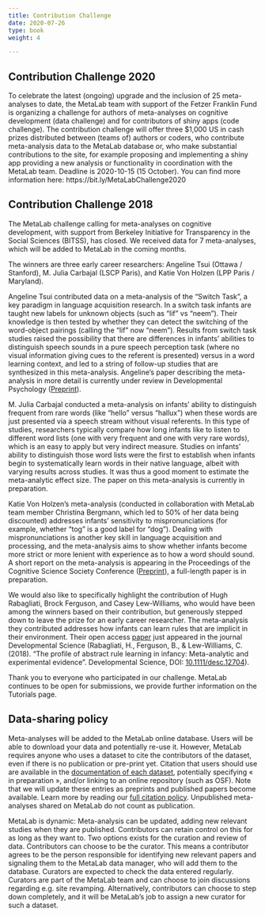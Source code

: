 ```yaml
---
title: Contribution Challenge
date: 2020-07-26
type: book
weight: 4

---
```



## Contribution Challenge 2020

To celebrate the latest (ongoing) upgrade and the inclusion of 25 meta-analyses to date, the MetaLab team with support of the Fetzer Franklin Fund is organizing a challenge for authors of meta-analyses on cognitive development (data challenge) and for contributors of shiny apps (code challenge). The contribution challenge will offer three $1,000 US in cash prizes distributed between (teams of) authors or coders, who contribute meta-analysis data to the MetaLab database or, who make substantial contributions to the site, for example proposing and implementing a shiny app providing a new analysis or functionality in coordination with the MetaLab team. Deadline is 2020-10-15 (15 October). 
You can find more information here: https://bit.ly/MetaLabChallenge2020


## Contribution Challenge 2018

The MetaLab challenge calling for meta-analyses on cognitive development, with support from Berkeley Initiative for Transparency in the Social Sciences (BITSS), has closed. We received data for 7 meta-analyses, which will be added to MetaLab in the coming months.

The winners are three early career researchers: Angeline Tsui (Ottawa / Stanford), M. Julia Carbajal (LSCP Paris), and Katie Von Holzen (LPP Paris / Maryland).

Angeline Tsui contributed data on a meta-analysis of the "Switch Task", a key paradigm in language acquisition research. In a switch task infants are taught new labels for unknown objects (such as "lif" vs "neem"). Their knowledge is then tested by whether they can detect the switching of the word-object pairings (calling the "lif" now "neem"). Results from switch task studies raised the possibility that there are differences in infants' abilities to distinguish speech sounds in a pure speech perception task (where no visual information giving cues to the referent is presented) versus in a word learning context, and led to a string of follow-up studies that are synthesized in this meta-analysis. Angeline's paper describing the meta-analysis in more detail is currently under review in Developmental Psychology ([Preprint](https://osf.io/uwe8g/)).

M. Julia Carbajal conducted a meta-analysis on infants’ ability to distinguish frequent from rare words (like "hello" versus "hallux") when these words are just presented via a speech stream without visual referents. In this type of studies, researchers typically compare how long infants like to listen to different word lists (one with very frequent and one with very rare words), which is an easy to apply but very indirect measure. Studies on infants' ability to distinguish those word lists were the first to establish when infants begin to systematically learn words in their native language, albeit with varying results across studies. It was thus a good moment to estimate the meta-analytic effect size. The paper on this meta-analysis is currently in preparation.

Katie Von Holzen's meta-analysis (conducted in collaboration with MetaLab team member Christina Bergmann, which led to 50% of her data being discounted) addresses infants' sensitivity to mispronunciations (for example, whether "tog" is a good label for "dog"). Dealing with mispronunciations is another key skill in language acquisition and processing, and the meta-analysis aims to show whether infants become more strict or more lenient with experience as to how a word should sound. A short report on the meta-analysis is appearing in the Proceedings of the Cognitive Science Society Conference ([Preprint](http://osf.io/nvc8m)), a full-length paper is in preparation.

We would also like to specifically highlight the contribution of Hugh Rabagliati, Brock Ferguson, and Casey Lew-Williams, who would have been among the winners based on their contribution, but generously stepped down to leave the prize for an early career researcher. The meta-analysis they contributed addresses how infants can learn rules that are implicit in their environment. Their open access [paper](https://onlinelibrary.wiley.com/doi/full/10.1111/desc.12704) just appeared in the journal Developmental Science (Rabagliati, H., Ferguson, B., & Lew-Williams, C. (2018). “The profile of abstract rule learning in infancy: Meta-analytic and experimental evidence”. Developmental Science, DOI: [10.1111/desc.12704](https://onlinelibrary.wiley.com/doi/full/10.1111/desc.12704)). 

Thank you to everyone who participated in our challenge. MetaLab continues to be open for submissions, we provide further information on the Tutorials page. 


## Data-sharing policy
Meta-analyses will be added to the MetaLab online database. Users will be able to download your data and potentially re-use it. However, MetaLab requires anyone who uses a dataset to cite the contributors of the dataset, even if there is no publication or pre-print yet. Citation that users should use are available in the [documentation of each dataset](/documentation.html#datasets), potentially specifying « in preparation », and/or linking to an online repository (such as OSF). Note that we will update these entries as preprints and published papers become available. Learn more by reading our [full citation policy](/publications.html).
Unpublished meta-analyses shared on MetaLab do not count as publication. 

MetaLab is dynamic: Meta-analysis can be updated, adding new relevant studies when they are published. Contributors can retain control on this for as long as they want to. Two options exists for the curation and review of data. Contributors can choose to be the curator. This means a contributor agrees to be the person responsible for identifying new relevant papers and signaling them to the MetaLab data manager, who will add them to the database. Curators are expected to check the data entered regularly. Curators are part of the MetaLab team and can choose to join discussions regarding e.g. site revamping. Alternatively, contributors can choose to step down completely, and it will be MetaLab’s job to assign a new curator for such a dataset. 
